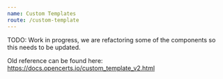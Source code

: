 ```yaml
---
name: Custom Templates
route: /custom-template
---
```


TODO: Work in progress, we are refactoring some of the components so this needs to be updated.

Old reference can be found here: https://docs.opencerts.io/custom_template_v2.html